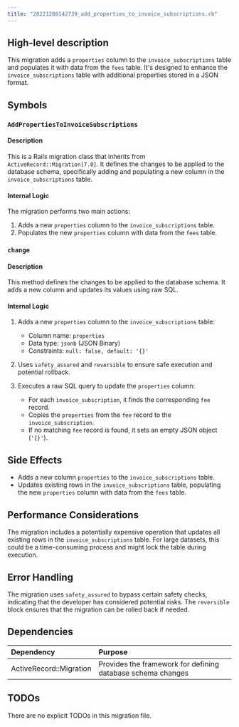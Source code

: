 ```yaml
---
title: "20221208142739_add_properties_to_invoice_subscriptions.rb"
---
```


## High-level description
This migration adds a `properties` column to the `invoice_subscriptions` table and populates it with data from the `fees` table. It's designed to enhance the `invoice_subscriptions` table with additional properties stored in a JSON format.

## Symbols

### `AddPropertiesToInvoiceSubscriptions`
#### Description
This is a Rails migration class that inherits from `ActiveRecord::Migration[7.0]`. It defines the changes to be applied to the database schema, specifically adding and populating a new column in the `invoice_subscriptions` table.

#### Internal Logic
The migration performs two main actions:
1. Adds a new `properties` column to the `invoice_subscriptions` table.
2. Populates the new `properties` column with data from the `fees` table.

### `change`
#### Description
This method defines the changes to be applied to the database schema. It adds a new column and updates its values using raw SQL.

#### Internal Logic
1. Adds a new `properties` column to the `invoice_subscriptions` table:
   - Column name: `properties`
   - Data type: `jsonb` (JSON Binary)
   - Constraints: `null: false, default: '{}'`

2. Uses `safety_assured` and `reversible` to ensure safe execution and potential rollback.

3. Executes a raw SQL query to update the `properties` column:
   - For each `invoice_subscription`, it finds the corresponding `fee` record.
   - Copies the `properties` from the `fee` record to the `invoice_subscription`.
   - If no matching `fee` record is found, it sets an empty JSON object (`'{}'`).

## Side Effects
- Adds a new column `properties` to the `invoice_subscriptions` table.
- Updates existing rows in the `invoice_subscriptions` table, populating the new `properties` column with data from the `fees` table.

## Performance Considerations
The migration includes a potentially expensive operation that updates all existing rows in the `invoice_subscriptions` table. For large datasets, this could be a time-consuming process and might lock the table during execution.

## Error Handling
The migration uses `safety_assured` to bypass certain safety checks, indicating that the developer has considered potential risks. The `reversible` block ensures that the migration can be rolled back if needed.

## Dependencies
| Dependency | Purpose |
|:-----------|:--------|
| ActiveRecord::Migration | Provides the framework for defining database schema changes |

## TODOs
There are no explicit TODOs in this migration file.